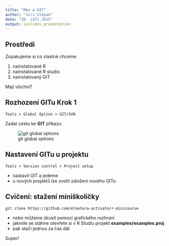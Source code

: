 ```yaml
---
title: "Rko a GIT"
author: "Jiri Stepan"
date: "20. září 2015"
output: ioslides_presentation
---
```


## Prostředí

Zopakujeme si co vlastně chceme

1. nainstalované R
2. nainstalované R studio
3. nainstalovaný GIT

Mají všichni?

## Rozhození GITu Krok 1

``` Tools > Global Option > GIT/SVN ```

Zadat cestu ke **GIT** příkazu

![git global options](imgs/rstudio-git1.png)

## Nastavení GITu u projektu

``` Tools > Version control > Project setup ```

- nastavit GIT a jedeme
- u nových projektů lze zvolit založení nového GITu


## Cvičení: stažení miniškoličky

```git clone https://github.com/etnetera-activate/r-minicourse```

- nebo můžeme zkusit pomocí grafického rozhraní
- jakmile se stáhne otevřete si v R Studiu projekt **examples/examples.proj**
- pak stačí jednou za čas dát

Super!


